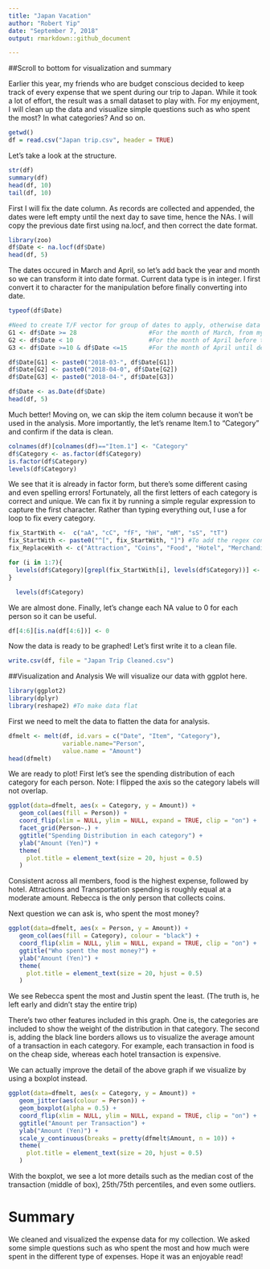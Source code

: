 ```yaml
---
title: "Japan Vacation"
author: "Robert Yip"
date: "September 7, 2018"
output: rmarkdown::github_document

---
```

##Scroll to bottom for visualization and summary

Earlier this year, my friends who are budget conscious decided to keep track of every expense that we spent during our trip to Japan. While it took a lot of effort, the result was a small dataset to play with. For my enjoyment, I will clean up the data and visualize simple questions such as who spent the most? In what categories? And so on.



```r
getwd()
df = read.csv("Japan trip.csv", header = TRUE)

```

Let's take a look at the structure.
```r
str(df)
summary(df)
head(df, 10)
tail(df, 10)
```
First I will fix the date column. As records are collected and appended, the dates were left empty until the next day to save time, hence the NAs.
I will copy the previous date first using na.locf, and then correct the date format.

```r
library(zoo)
df$Date <- na.locf(df$Date)
head(df, 5)  
```
The dates occured in March and April, so let's add back the year and month so we can transform it into date format. 
Current data type is in integer. I first convert it to character for the manipulation before finally converting into date.
```r
typeof(df$Date) 

#Need to create T/F vector for group of dates to apply, otherwise data type will change
G1 <- df$Date >= 28                    #For the month of March, from my arrival date
G2 <- df$Date < 10                     #For the month of April before the 10th.
G3 <- df$Date >=10 & df$Date <=15      #For the month of April until departure.

df$Date[G1] <- paste0("2018-03-", df$Date[G1])
df$Date[G2] <- paste0("2018-04-0", df$Date[G2])
df$Date[G3] <- paste0("2018-04-", df$Date[G3])

df$Date <- as.Date(df$Date)
head(df, 5)  
```
Much better! Moving on, we can skip the item column because it won't be used in the analysis. More importantly, the let's rename Item.1 to "Category" and confirm if the data is clean.
```r
colnames(df)[colnames(df)=="Item.1"] <- "Category"
df$Category <- as.factor(df$Category)
is.factor(df$Category)
levels(df$Category)

```
We see that it is already in factor form, but there's some different casing and even spelling errors! Fortunately, all the first letters of each category is correct and unique. We can fix it by running a simple regular expression to capture the first character. Rather than typing everything out, I use a for loop to fix every category.
```r
fix_StartWith <-  c("aA", "cC", "fF", "hH", "mM", "sS", "tT")
fix_StartWith <- paste0("^[", fix_StartWith, "]") #To add the regex conditions
fix_ReplaceWith <- c("Attraction", "Coins", "Food", "Hotel", "Merchandise", "Souvenir", "Transport")

for (i in 1:7){
  levels(df$Category)[grepl(fix_StartWith[i], levels(df$Category))] <- fix_ReplaceWith[i]
}

  levels(df$Category)
```
We are almost done. Finally, let's change each NA value to 0 for each person so it can be useful.
```r
df[4:6][is.na(df[4:6])] <- 0
```
Now the data is ready to be graphed! Let's first write it to a clean file.
```r
write.csv(df, file = "Japan Trip Cleaned.csv")
```

##Visualization and Analysis
We will visualize our data with ggplot here.
```r
library(ggplot2)
library(dplyr)
library(reshape2) #To make data flat
```
First we need to melt the data to flatten the data for analysis.
```r
dfmelt <- melt(df, id.vars = c("Date", "Item", "Category"), 
               variable.name="Person", 
               value.name = "Amount") 
head(dfmelt)
```
We are ready to plot! First let's see the spending distribution of each category for each person.
Note: I flipped the axis so the category labels will not overlap.
```r
ggplot(data=dfmelt, aes(x = Category, y = Amount)) +
   geom_col(aes(fill = Person)) + 
   coord_flip(xlim = NULL, ylim = NULL, expand = TRUE, clip = "on") +
   facet_grid(Person~.) +
   ggtitle("Spending Distribution in each category") +
   ylab("Amount (Yen)") +
   theme(
     plot.title = element_text(size = 20, hjust = 0.5)
   )

```

Consistent across all members, food is the highest expense, followed by hotel.
Attractions and Transportation spending is roughly equal at a moderate amount.
Rebecca is the only person that collects coins.

Next question we can ask is, who spent the most money?
```r
ggplot(data=dfmelt, aes(x = Person, y = Amount)) +
   geom_col(aes(fill = Category), colour = "black") + 
   coord_flip(xlim = NULL, ylim = NULL, expand = TRUE, clip = "on") +
   ggtitle("Who spent the most money?") +
   ylab("Amount (Yen)") +
   theme(
     plot.title = element_text(size = 20, hjust = 0.5)
   )

```

We see Rebecca spent the most and Justin spent the least. (The truth is, he left early and didn't stay the entire trip)

There's two other features included in this graph. 
One is, the categories are included to show the weight of the distribution in that category.
The second is, adding the black line borders allows us to visualize the average amount of a transaction in each category. For example, each transaction in food is on the cheap side, whereas each hotel transaction is expensive.

We can actually improve the detail of the above graph if we visualize by using a boxplot instead.
```r
ggplot(data=dfmelt, aes(x = Category, y = Amount)) +
   geom_jitter(aes(colour = Person)) + 
   geom_boxplot(alpha = 0.5) +
   coord_flip(xlim = NULL, ylim = NULL, expand = TRUE, clip = "on") +
   ggtitle("Amount per Transaction") +
   ylab("Amount (Yen)") +
   scale_y_continuous(breaks = pretty(dfmelt$Amount, n = 10)) +
   theme(
     plot.title = element_text(size = 20, hjust = 0.5)
   )

```

With the boxplot, we see a lot more details such as the median cost of the transaction (middle of box), 25th/75th percentiles, and even some outliers.

# Summary
We cleaned and visualized the expense data for my collection. We asked some simple questions such as who spent the most and how much were spent in the different type of expenses. Hope it was an enjoyable read!